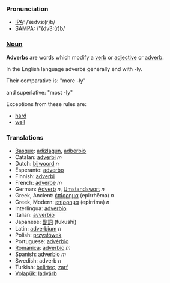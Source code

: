 ===Pronunciation===
*[[w:IPA|IPA]]: /ˈædvɜː(r)b/
*[[w:SAMPA|SAMPA]]: /"{dv3:(r)b/

===[[Noun]]===

'''Adverbs''' are words which modify a [[verb]] or [[adjective]] or [[adverb]].

In the English language adverbs generally end with -ly.

Their comparative is: "more -ly"

and superlative: "most -ly"

Exceptions from these rules are:

*[[hard]]
*[[well]]


===Translations===
*[[Basque]]: [[adizlagun]], [[adberbio]]
*Catalan: [[adverbi]] ''m''
*Dutch: [[bijwoord]] ''n''
*Esperanto: [[adverbo]]
*Finnish: [[adverbi]]
*French: [[adverbe]] ''m''
*German: [[Adverb]] ''n'', [[Umstandswort]] ''n''
*Greek, Ancient: [[ἐπίρρημα]] (epirrhēma) ''n''
*Greek, Modern: [[επίρρημα]] (epirrima) ''n''
*Interlingua: [[adverbio]]
*Italian: [[avverbio]]
*Japanese: [[副詞]] (fukushi)
*Latin: [[adverbium]] ''n''
*Polish: [[przysłówek]]
*Portuguese:  [[advérbio]]
*[[Romanica]]: [[adverbio]] ''m''
*Spanish: [[adverbio]] ''m''
*Swedish: adverb ''n''
*Turkish: [[belirteç]], [[zarf]]
*[[Volapük]]: [[ladvärb]]